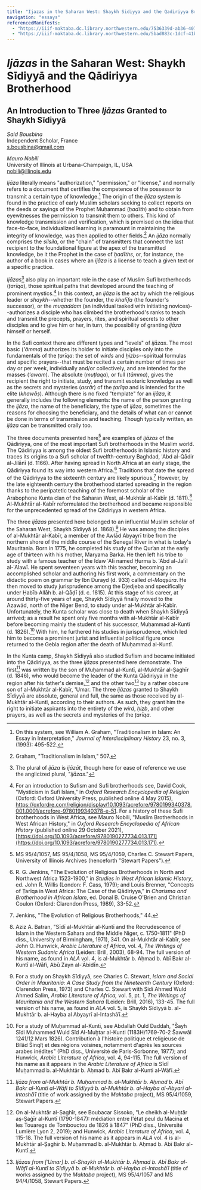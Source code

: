 ```yaml
---
title: "Ijazas in the Saharan West: Shaykh Sidiyya and the Qadiriyya Brotherhood"
navigation: "essays"
referencedManifests:
  - "https://iiif-maktaba.dc.library.northwestern.edu/7536339d-ab36-4079-a206-2d46f78053dc.json"
  - "https://iiif-maktaba.dc.library.northwestern.edu/5bad883c-1dcf-41b9-8d07-4010ea62ad1f.json"
---
```


# _Ijāzas_ in the Saharan West: Shaykh Sīdiyyā and the Qādiriyya Brotherhood

## An Introduction to Three _Ijāzas_ Granted to Shaykh Sīdiyyā

_Said Bousbina_  
Independent Scholar, France  
s.bousbina@gmail.com

_Mauro Nobili_  
University of Illinois at Urbana-Champaign, IL, USA  
nobili@illinois.edu

_Ijāza_ literally means "authorization," "permission," or "license," and normally refers to a document that certifies the competence of the possessor to transmit a certain type of knowledge.[^1] The origin of the _ijāza_ system is found in the practice of early Muslim scholars seeking to collect reports on the deeds or sayings of the Prophet Muḥammad (_ḥadīth_) and to obtain from eyewitnesses the permission to transmit them to others. This kind of knowledge transmission and verification, which is premised on the idea that face-to-face, individualized learning is paramount in maintaining the integrity of knowledge, was then applied to other fields.[^2] An _ijāza_ normally comprises the _silsila_, or the "chain" of transmitters that connect the last recipient to the foundational figure at the apex of the transmitted knowledge, be it the Prophet in the case of _ḥadīths_, or, for instance, the author of a book in cases where an _ijāza_ is a license to teach a given text or a specific practice.

*Ijāza*s[^3] also play an important role in the case of Muslim Sufi brotherhoods (_ṭarīqa_), those spiritual paths that developed around the teaching of prominent mystics.[^4] In this context, an _ijāza_ is the act by which the religious leader or _shaykh_--whether the founder, the _khalīfa_ (the founder's successor), or the _muqaddam_ (an individual tasked with initiating novices)--authorizes a disciple who has climbed the brotherhood's ranks to teach and transmit the precepts, prayers, rites, and spiritual secrets to other disciples and to give him or her, in turn, the possibility of granting _ijāza_ himself or herself.

In the Sufi context there are different types and "levels" of _ijāzas_. The most basic (_'āmma_) authorizes its holder to initiate disciples only into the fundamentals of the _ṭarīqa_: the set of _wirds_ and _ḥizbs_--spiritual formulas and specific prayers--that must be recited a certain number of times per day or per week, individually and/or collectively, and are intended for the masses (_'awam_). The absolute (_muṭlaqa_), or full (_tāmma_), gives the recipient the right to initiate, study, and transmit esoteric knowledge as well as the secrets and mysteries (_asrār_) of the _ṭarīqa_ and is intended for the elite (_khawāṣ_). Although there is no fixed "template" for an _ijāza_, it generally includes the following elements: the name of the person granting the _ijāza_, the name of the beneficiary, the type of _ijāza_, sometimes the reasons for choosing the beneficiary, and the details of what can or cannot be done in terms of transmission and teaching. Though typically written, an _ijāza_ can be transmitted orally too.

The three documents presented here[^5] are examples of _ijāzas_ of the Qādiriyya, one of the most important Sufi brotherhoods in the Muslim world. The Qādiriyya is among the oldest Sufi brotherhoods in Islamic history and traces its origins to a Sufi scholar of twelfth-century Baghdad, ʿAbd al-Qādir al-Jilānī (d. 1166). After having spread in North Africa at an early stage, the Qādiriyya found its way into western Africa.[^6] Traditions that date the spread of the Qādiriyya to the sixteenth century are likely spurious.[^7] However, by the late eighteenth century the brotherhood started spreading in the region thanks to the peripatetic teaching of the foremost scholar of the Arabophone Kunta clan of the Saharan West, al-Mukhtār al-Kabīr (d. 1811).[^8] Al-Mukhtār al-Kabīr reformulated the brotherhood and became responsible for the unprecedented spread of the Qādiriyya in western Africa.

The three _ijāzas_ presented here belonged to an influential Muslim scholar of the Saharan West, Shaykh Sīdiyyā (d. 1868).[^9] He was among the disciples of al-Mukhtār al-Kabīr, a member of the Awlād Abyayrī tribe from the northern shore of the middle course of the Senegal River in what is today's Mauritania. Born in 1775, he completed his study of the Qurʾan at the early age of thirteen with his mother, Maryama Barka. He then left his tribe to study with a famous teacher of the Idaw ʿAlī named Ḥurma b. ʿAbd al-Jalīl al-ʿAlawī. He spent seventeen years with this teacher, becoming an accomplished scholar and authoring his first work, a commentary on the didactic poem on grammar by Ibn Durayd (d. 933) called _al-Maqṣūra_. He then moved to study jurisprudence among the Djedjeba and specifically under Ḥabīb Allāh b. al-Qāḍī (d. c. 1815). At this stage of his career, at around thirty-five years of age, Shaykh Sīdiyyā finally moved to the Azawād, north of the Niger Bend, to study under al-Mukhtār al-Kabīr. Unfortunately, the Kunta scholar was close to death when Shaykh Sīdiyyā arrived; as a result he spent only five months with al-Mukhtār al-Kabīr before becoming mainly the student of his successor, Muḥammad al-Kuntī (d. 1826).[^10] With him, he furthered his studies in jurisprudence, which led him to become a prominent jurist and influential political figure once returned to the Gebla region after the death of Muḥammad al-Kuntī.

In the Kunta camp, Shaykh Sīdiyyā also studied Sufism and became initiated into the Qādiriyya, as the three _ijāzas_ presented here demonstrate. The first[^11] was written by the son of Muḥammad al-Kuntī, al-Mukhtār al-Ṣaghīr (d. 1846), who would become the leader of the Kunta Qādiriyya in the region after his father's demise,[^12] and the other two[^13] by a rather obscure son of al-Mukhtār al-Kabīr, 'Umar. The three _ijāzas_ granted to Shaykh Sīdiyyā are absolute, general and full, the same as those received by al-Mukhtār al-Kuntī, according to their authors. As such, they grant him the right to initiate aspirants into the entirety of the _wird_, _ḥizb_, and other prayers, as well as the secrets and mysteries of the _ṭarīqa_.

[^1]: On this system, see William A. Graham, "Traditionalism in Islam: An Essay in Interpretation," _Journal of Interdisciplinary History_ 23, no. 3, (1993): 495-522.
[^2]: Graham, "Traditionalism in Islam," 507.
[^3]: The plural of _ijāza_ is _ijāzāt_, though here for ease of reference we use the anglicized plural, "_ijāzas_."
[^4]: For an introduction to Sufism and Sufi brotherhoods see, David Cook, "Mysticism in Sufi Islam," in _Oxford Research Encyclopedia of Religion_ (Oxford: Oxford University Press, published online 4 May 2015), https://oxfordre.com/religion/display/10.1093/acrefore/9780199340378.001.0001/acrefore-9780199340378-e-51. For a history of these Sufi brotherhoods in West Africa, see Mauro Nobili, "Muslim Brotherhoods in West African History," in _Oxford Research Encyclopedia of African History_ (published online 29 October 2021), [https://doi.org/10.1093/acrefore/9780190277734.013.171](https://doi.org/10.1093/acrefore/9780190277734.013.171).
[^5]: MS 95/4/1057, MS 95/4/1058, MS 95/4/1059, Charles C. Stewart Papers, University of Illinois Archives (henceforth "Stewart Papers").
[^6]: R. G. Jenkins, "The Evolution of Religious Brotherhoods in North and Northwest Africa 1523-1900," in _Studies in West African Islamic History_, ed. John R. Willis (London: F. Cass, 1979); and Louis Brenner, "Concepts of Ṭarīqa in West Africa: The Case of the Qādiriyya," in _Charisma and Brotherhood in African Islam_, ed. Donal B. Cruise O'Brien and Christian Coulon (Oxford: Clarendon Press, 1989), 33-52.
[^7]: Jenkins, "The Evolution of Religious Brotherhoods," 44.
[^8]: Aziz A. Batran, "Sīdī al-Mukhtār al-Kuntī and the Recrudescence of Islam in the Western Sahara and the Middle Niger, c. 1750-1811" (PhD diss., University of Birmingham, 1971), 341. On al-Mukhtār al-Kabīr, see John O. Hunwick, _Arabic Literature of Africa_, vol. 4, _The Writings of Western Sudanic Africa_ (Leiden: Brill, 2003), 68-94. The full version of his name, as found in _ALA_ vol. 4, is al-Mukhtār b. Aḥmad b. Abī Bakr al-Kuntī al-Wāfi, Abū Zayn al-ʿĀbidīn.
[^9]: For a study on Shaykh Sīdiyyā, see Charles C. Stewart, _Islam and Social Order in Mauritania: A Case Study from the Nineteenth Century_ (Oxford: Clarendon Press, 1973) and Charles C. Stewart with Sidi Ahmed Wuld Ahmed Salim, _Arabic Literature of Africa,_ vol. 5, pt. 1, _The Writings of Mauritania and the Western Sahara_ (Leiden: Brill, 2016), 133-45. The full version of his name, as found in _ALA_ vol. 5, is Shaykh Sīdiyyā b. al-Mukhtār b. al-Hayba al Abyayrī al-Intashāʾī.
[^10]: For a study of Muḥammad al-Kuntī, see Abdallah Ould Daddah, "Šayh Sîdi Muhammed Wuld Sîd Al-Muḫtar al-Kunti (1183H/1769-70-2 Šawwâl 1241/12 Mars 1826). Contribution à l'histoire politique et religieuse de Bilâd Šinqîṭ et des régions voisines, notamment d'après les sources arabes inédites" (PhD diss., Université de Paris-Sorbonne, 1977); and Hunwick, _Arabic Literature of Africa_, vol. 4, 94-115. The full version of his name as it appears in the _Arabic Literature of Africa_ is Sīdī Muḥammad b. al-Mukhtār b. Aḥmad b. Abī Bakr al-Kunti al-Wāfī.
[^11]: _Ijāza from al-Mukhtār b. Muḥammad b. al-Mukhtār b. Aḥmad b. Abī Bakr al-Kunti al-Wāfi to Sīdiyyā b. al-Mukhtār b. al-Hayba al-Abyarī al-Intashāʾī_ (title of work assigned by the _Maktaba_ project), MS 95/4/1059, Stewart Papers.
[^12]: On al-Mukhtār al-Ṣaghīr, see Boubacar Sissoko, "Le cheikh al-Muḫtār aṣ-Ṣaġīr al-Kuntī (1790-1847): médiation entre l'état peul du Macina et les Touaregs de Tombouctou de 1826 à 1847" (PhD diss., Université Lumière Lyon 2, 2019); and Hunwick, _Arabic Literature of Africa_, vol. 4, 115-18. The full version of his name as it appears in _ALA_ vol. 4 is al-Mukhtār al-Ṣaghīr b. Muḥammad b. al-Mukhtār b. Aḥmad b. Abī Bakr al-Kuntī.
[^13]: _Ijāzas from \[ʿUmar\] b. al-Shaykh al-Mukhtār b. Aḥmad b. Abī Bakr al-Wāfī al-Kuntī to Sīdiyyā b. al-Mukhtār b. al-Hayba al-Intashāʾī_ (title of works assigned by the _Maktaba_ project), MS 95/4/1057 and MS 94/4/1058, Stewart Papers.
